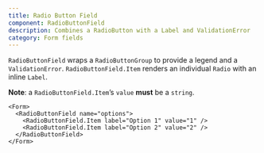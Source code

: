 ```yaml
---
title: Radio Button Field
component: RadioButtonField
description: Combines a RadioButton with a Label and ValidationError
category: Form fields
---
```


`RadioButtonField` wraps a `RadioButtonGroup` to provide a legend and a `ValidationError`. `RadioButtonField.Item` renders an individual `Radio` with an inline `Label`.

**Note**: a `RadioButtonField.Item`’s `value` **must** be a `string`.

```tsx preview
<Form>
  <RadioButtonField name="options">
    <RadioButtonField.Item label="Option 1" value="1" />
    <RadioButtonField.Item label="Option 2" value="2" />
  </RadioButtonField>
</Form>
```
